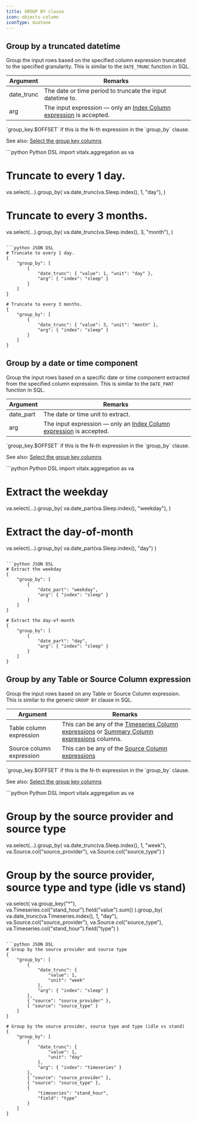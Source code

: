 ```yaml
---
title: GROUP BY clause
icon: objects-column
iconType: duotone
---
```



## Group by a truncated datetime

Group the input rows based on the specified column expression truncated to the specified granularity.
This is similar to the `DATE_TRUNC` function in SQL.

<AccordionGroup>
<Accordion title="Input argument" icon="arrow-right-to-bracket" iconType="duotone" defaultOpen>

| Argument         | Remarks 
| ---------------- | ---------------
| date_trunc       | The date or time period to truncate the input datetime to.
| arg              | The input expression — only an [Index Column expression](/api-reference/horizon-ai/aggregation/query-dsl/column-expressions#index-column-expression) is accepted.

</Accordion>

<Accordion title="Output column name" icon="line-columns" iconType="duotone" defaultOpen>
`group_key.$OFFSET` if this is the N-th expression in the `group_by` clause.

See also: [Select the group key columns](/api-reference/horizon-ai/aggregation/query-dsl/select-clause#select-the-group-key-columns)
</Accordion>
</AccordionGroup>

<CodeGroup>
```python Python DSL
import vitalx.aggregation as va

# Truncate to every 1 day.
va.select(...).group_by(
    va.date_trunc(va.Sleep.index(), 1, "day"),
)

# Truncate to every 3 months.
va.select(...).group_by(
    va.date_trunc(va.Sleep.index(), 3, "month"),
)
```

```python JSON DSL
# Truncate to every 1 day.
{
    "group_by": [
        {
            "date_trunc": { "value": 1, "unit": "day" },
            "arg": { "index": "sleep" }
        }
    ]
}

# Truncate to every 3 months.
{
    "group_by": [
        {
            "date_trunc": { "value": 3, "unit": "month" },
            "arg": { "index": "sleep" }
        }
    ]
}
```
</CodeGroup>



## Group by a date or time component


Group the input rows based on a specific date or time component extracted from the specified column expression.
This is similar to the `DATE_PART` function in SQL.

<AccordionGroup>
<Accordion title="Input argument" icon="arrow-right-to-bracket" iconType="duotone" defaultOpen>

| Argument         | Remarks 
| ---------------- | ---------------
| date_part        | The date or time unit to extract.
| arg              | The input expression — only an [Index Column expression](/api-reference/horizon-ai/aggregation/query-dsl/column-expressions#index-column-expression) is accepted.

</Accordion>

<Accordion title="Output column name" icon="line-columns" iconType="duotone" defaultOpen>
`group_key.$OFFSET` if this is the N-th expression in the `group_by` clause.

See also: [Select the group key columns](/api-reference/horizon-ai/aggregation/query-dsl/select-clause#select-the-group-key-columns)
</Accordion>
</AccordionGroup>

<CodeGroup>
```python Python DSL
import vitalx.aggregation as va

# Extract the weekday
va.select(...).group_by(
    va.date_part(va.Sleep.index(), "weekday"),
)

# Extract the day-of-month
va.select(...).group_by(
    va.date_part(va.Sleep.index(), "day")
)
```

```python JSON DSL
# Extract the weekday
{
    "group_by": [
        {
            "date_part": "weekday",
            "arg": { "index": "sleep" }
        }
    ]
}

# Extract the day-of-month
{
    "group_by": [
        {
            "date_part": "day",
            "arg": { "index": "sleep" }
        }
    ]
}
```
</CodeGroup>

## Group by any Table or Source Column expression

Group the input rows based on any Table or Source Column expression.
This is similar to the generic `GROUP BY` clause in SQL.

<AccordionGroup>
<Accordion title="Input argument" icon="arrow-right-to-bracket" iconType="duotone" defaultOpen>

| Argument                          | Remarks
| --------------------------------- | ---------------
| Table column expression           | This can be any of the [Timeseries Column expressions](/api-reference/horizon-ai/aggregation/query-dsl/column-expressions#timeseries%3A) or [Summary Column expressions](/api-reference/horizon-ai/aggregation/query-dsl/column-expressions#summaries%3A) columns.
| Source column expression          | This can be any of the [Source Column expressions](/api-reference/horizon-ai/aggregation/query-dsl/column-expressions#source-columns%3A)

</Accordion>

<Accordion title="Output column name" icon="line-columns" iconType="duotone" defaultOpen>
`group_key.$OFFSET` if this is the N-th expression in the `group_by` clause.

See also: [Select the group key columns](/api-reference/horizon-ai/aggregation/query-dsl/select-clause#select-the-group-key-columns)
</Accordion>
</AccordionGroup>

<CodeGroup>
```python Python DSL
import vitalx.aggregation as va

# Group by the source provider and source type
va.select(...).group_by(
    va.date_trunc(va.Sleep.index(), 1, "week"),
    va.Source.col("source_provider"),
    va.Source.col("source_type")
)

# Group by the source provider, source type and type (idle vs stand)

va.select(
    va.group_key("*"),
    va.Timeseries.col("stand_hour").field("value").sum()
).group_by(
    va.date_trunc(va.Timeseries.index(), 1, "day"),
    va.Source.col("source_provider"),
    va.Source.col("source_type"),
    va.Timeseries.col("stand_hour").field("type")
)
```

```python JSON DSL
# Group by the source provider and source type
{
    "group_by": [
        {
            "date_trunc": {
                "value": 1,
                "unit": "week"
            },
            "arg": { "index": "sleep" }
        },
        { "source": "source_provider" },
        { "source": "source_type" }
    ]
}

# Group by the source provider, source type and type (idle vs stand)
{
    "group_by": [
        {
            "date_trunc": {
                "value": 1,
                "unit": "day"
            },
            "arg": { "index": "timeseries" }
        },
        { "source": "source_provider" },
        { "source": "source_type" },
        {
            "timeseries": "stand_hour",
            "field": "type"
        }
    ]
}
```
</CodeGroup>
